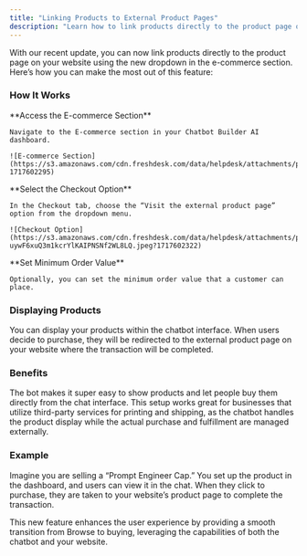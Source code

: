 ```yaml
---
title: "Linking Products to External Product Pages"
description: "Learn how to link products directly to the product page on your website using the new dropdown in the e-commerce section."
---
```



With our recent update, you can now link products directly to the product page on your website using the new dropdown in the e-commerce section. Here’s how you can make the most out of this feature:

### How It Works

<Steps>
  <Step>
    **Access the E-commerce Section**

    Navigate to the E-commerce section in your Chatbot Builder AI dashboard.

    ![E-commerce Section](https://s3.amazonaws.com/cdn.freshdesk.com/data/helpdesk/attachments/production/150066605075/original/RxANkql2AkRub46MlfEVG5d_YTMa09ZNxQ.jpeg?1717602295)
  </Step>
  <Step>
    **Select the Checkout Option**

    In the Checkout tab, choose the “Visit the external product page” option from the dropdown menu.

    ![Checkout Option](https://s3.amazonaws.com/cdn.freshdesk.com/data/helpdesk/attachments/production/150066605181/original/qgh-uywF6xuQ3m1kcrYlKAIPNSNf2WL8LQ.jpeg?1717602322)
  </Step>
  <Step>
    **Set Minimum Order Value**

    Optionally, you can set the minimum order value that a customer can place.
  </Step>
</Steps>

### Displaying Products

<CardGroup cols={2}>
  <Card title="Product Listing">
    You can display your products within the chatbot interface.
  </Card>
  <Card title="External Checkout">
    When users decide to purchase, they will be redirected to the external product page on your website where the transaction will be completed.
  </Card>
</CardGroup>

### Benefits

<CardGroup cols={2}>
  <Card title="Seamless Integration">
    The bot makes it super easy to show products and let people buy them directly from the chat interface.
  </Card>
  <Card title="Third-Party Handling">
    This setup works great for businesses that utilize third-party services for printing and shipping, as the chatbot handles the product display while the actual purchase and fulfillment are managed externally.
  </Card>
</CardGroup>

### Example

Imagine you are selling a “Prompt Engineer Cap.” You set up the product in the dashboard, and users can view it in the chat. When they click to purchase, they are taken to your website’s product page to complete the transaction.

<Info>
  This new feature enhances the user experience by providing a smooth transition from Browse to buying, leveraging the capabilities of both the chatbot and your website.
</Info>